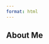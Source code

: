 ```yaml
---
format: html
---
```


<style>
  body {
  background-image: url("gen_art.png");
  background-size: cover;
  background-repeat: no-repeat;
}
</style>
## About Me

